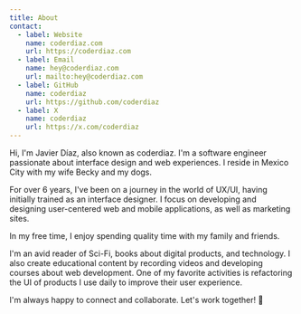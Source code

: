 ```yaml
---
title: About
contact:
  - label: Website
    name: coderdiaz.com
    url: https://coderdiaz.com
  - label: Email
    name: hey@coderdiaz.com
    url: mailto:hey@coderdiaz.com
  - label: GitHub
    name: coderdiaz
    url: https://github.com/coderdiaz
  - label: X
    name: coderdiaz
    url: https://x.com/coderdiaz
---
```


Hi, I'm Javier Díaz, also known as coderdiaz. I'm a software engineer passionate about interface design and web experiences. I reside in Mexico City with my wife Becky and my dogs.

For over 6 years, I've been on a journey in the world of UX/UI, having initially trained as an interface designer. I focus on developing and designing user-centered web and mobile applications, as well as marketing sites.

In my free time, I enjoy spending quality time with my family and friends.

I'm an avid reader of Sci-Fi, books about digital products, and technology. I also create educational content by recording videos and developing courses about web development. One of my favorite activities is refactoring the UI of products I use daily to improve their user experience.

I'm always happy to connect and collaborate. Let's work together! 🧡